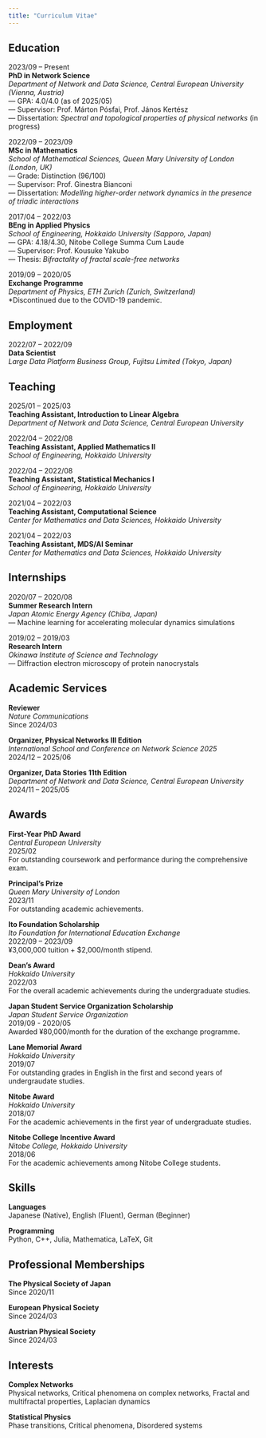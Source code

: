 ```yaml
---
title: "Curriculum Vitae"
---
```


## Education

2023/09 – Present  
**PhD in Network Science**  
*Department of Network and Data Science, Central European University
(Vienna, Austria)*  
— GPA: 4.0/4.0 (as of 2025/05)  
— Supervisor: Prof. Márton Pósfai, Prof. János Kertész  
— Dissertation: *Spectral and topological properties of physical
networks* (in progress)

2022/09 – 2023/09  
**MSc in Mathematics**  
*School of Mathematical Sciences, Queen Mary University of London
(London, UK)*  
— Grade: Distinction (96/100)  
— Supervisor: Prof. Ginestra Bianconi  
— Dissertation: *Modelling higher-order network dynamics in the presence
of triadic interactions*

2017/04 – 2022/03  
**BEng in Applied Physics**  
*School of Engineering, Hokkaido University (Sapporo, Japan)*  
— GPA: 4.18/4.30, Nitobe College Summa Cum Laude  
— Supervisor: Prof. Kousuke Yakubo  
— Thesis: *Bifractality of fractal scale-free networks*

2019/09 – 2020/05  
**Exchange Programme**  
*Department of Physics, ETH Zurich (Zurich, Switzerland)*  
*Discontinued due to the COVID-19 pandemic.

## Employment

2022/07 – 2022/09  
**Data Scientist**  
*Large Data Platform Business Group, Fujitsu Limited (Tokyo, Japan)*

## Teaching

2025/01 – 2025/03  
**Teaching Assistant, Introduction to Linear Algebra**  
*Department of Network and Data Science, Central European University*

2022/04 – 2022/08  
**Teaching Assistant, Applied Mathematics II**  
*School of Engineering, Hokkaido University*

2022/04 – 2022/08  
**Teaching Assistant, Statistical Mechanics I**  
*School of Engineering, Hokkaido University*

2021/04 – 2022/03  
**Teaching Assistant, Computational Science**  
*Center for Mathematics and Data Sciences, Hokkaido University*

2021/04 – 2022/03  
**Teaching Assistant, MDS/AI Seminar**  
*Center for Mathematics and Data Sciences, Hokkaido University*

## Internships

2020/07 – 2020/08  
**Summer Research Intern**  
*Japan Atomic Energy Agency (Chiba, Japan)*  
— Machine learning for accelerating molecular dynamics simulations

2019/02 – 2019/03  
**Research Intern**  
*Okinawa Institute of Science and Technology*  
— Diffraction electron microscopy of protein nanocrystals

## Academic Services

**Reviewer**  
*Nature Communications*  
Since 2024/03

**Organizer, Physical Networks III Edition**  
*International School and Conference on Network Science 2025*  
2024/12 – 2025/06

**Organizer, Data Stories 11th Edition**  
*Department of Network and Data Science, Central European University*  
2024/11 – 2025/05

## Awards

**First-Year PhD Award**  
*Central European University*  
2025/02  
For outstanding coursework and performance during the comprehensive
exam.

**Principal’s Prize**  
*Queen Mary University of London*  
2023/11  
For outstanding academic achievements.

**Ito Foundation Scholarship**  
*Ito Foundation for International Education Exchange*  
2022/09 – 2023/09  
¥3,000,000 tuition + \$2,000/month stipend.

**Dean’s Award**  
*Hokkaido University*  
2022/03  
For the overall academic achievements during the undergraduate studies.

**Japan Student Service Organization Scholarship**  
*Japan Student Service Organization*  
2019/09 - 2020/05  
Awarded ¥80,000/month for the duration of the exchange programme.

**Lane Memorial Award**  
*Hokkaido University*  
2019/07  
For outstanding grades in English in the first and second years of
undergraudate studies.

**Nitobe Award**  
*Hokkaido University*  
2018/07  
For the academic achievements in the first year of undergraduate
studies.

**Nitobe College Incentive Award**  
*Nitobe College, Hokkaido University*  
2018/06  
For the academic achievements among Nitobe College students.

## Skills

**Languages**  
Japanese (Native), English (Fluent), German (Beginner)

**Programming**  
Python, C++, Julia, Mathematica, LaTeX, Git

## Professional Memberships

**The Physical Society of Japan**  
Since 2020/11

**European Physical Society**  
Since 2024/03

**Austrian Physical Society**  
Since 2024/03

## Interests

**Complex Networks**  
Physical networks, Critical phenomena on complex networks, Fractal and
multifractal properties, Laplacian dynamics

**Statistical Physics**  
Phase transitions, Critical phenomena, Disordered systems

